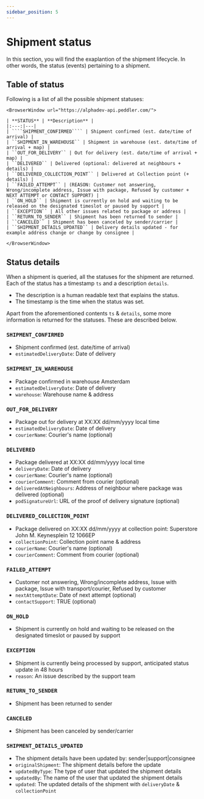 ```yaml
---
sidebar_position: 5
---
```


# Shipment status

In this section, you will find the exaplantion of the shipment lifecycle. In other words, the status (events) pertaining to a shipment. 

## Table of status

Following is a list of all the possible shipment statuses:


```mdx-code-block
<BrowserWindow url="https://alphadev-api.peddler.com/">

| **STATUS** | **Description** |
|:---:|---|
| ````SHIPMENT_CONFIRMED```` | Shipment confirmed (est. date/time of arrival) |
| ``SHIPMENT_IN_WAREHOUSE`` | Shipment in warehouse (est. date/time of arrival + map) |
| ``OUT_FOR_DELIVERY`` | Out for delivery (est. date/time of arrival + map) |
| ``DELIVERED`` | Delivered (optional: delivered at neighbours + details) |
| ``DELIVERED_COLLECTION_POINT`` | Delivered at Collection point (+ details) |
| ``FAILED_ATTEMPT`` | (REASON: Customer not answering, Wrong/incomplete address, Issue with package, Refused by customer + NEXT ATTEMPT or CONTACT SUPPORT) |
| ``ON_HOLD`` | Shipment is currently on hold and waiting to be released on the designated timeslot or paused by support |
| ``EXCEPTION`` | All other issues related to package or address |
| ``RETURN_TO_SENDER`` | Shipment has been returned to sender |
| ``CANCELED`` | Shipment has been canceled by sender/carrier |
| ``SHIPMENT_DETAILS_UPDATED`` | Delivery details updated - for example address change or change by consignee |

</BrowserWindow>
```

## Status details

When a shipment is queried, all the statuses for the shipment are returned. Each of the status has a timestamp `ts` and a description `details`.
- The description is a human readable text that explains the status.
- The timestamp is the time when the status was set.

Apart from the aforementioned contents `ts` & `details`, some more information is returned for the statuses. These are described below.
### ````SHIPMENT_CONFIRMED````

- Shipment confirmed (est. date/time of arrival)
- ``estimatedDeliveryDate``: Date of delivery

### ``SHIPMENT_IN_WAREHOUSE``

- Package confirmed in warehouse Amsterdam
- ``estimatedDeliveryDate``: Date of delivery
- ``warehouse``: Warehouse name & address

### ``OUT_FOR_DELIVERY``

- Package out for delivery at XX:XX dd/mm/yyyy local time
- ``estimatedDeliveryDate``: Date of delivery
- ``courierName``: Courier's name (optional)

### ``DELIVERED``

- Package delivered at XX:XX dd/mm/yyyy local time
- ``deliveryDate``: Date of delivery
- ``courierName``: Courier's name (optional)
- ``courierComment``: Comment from courier (optional)
- ``deliveredAtNeighbours``: Address of neighbour where package was delivered (optional)
- ``podSignatureUrl``: URL of the proof of delivery signature (optional)

### ``DELIVERED_COLLECTION_POINT``

- Package delivered on XX:XX dd/mm/yyyy at collection point: Superstore John M. Keynesplein 12 1066EP
- ``collectionPoint``: Collection point name & address
- ``courierName``: Courier's name (optional)
- ``courierComment``: Comment from courier (optional)

### ``FAILED_ATTEMPT``

- Customer not answering, Wrong/incomplete address, Issue with package, Issue with transport/courier, Refused by customer
- ``nextAttemptDate``: Date of next attempt (optional)
- ``contactSupport``: TRUE (optional)

### ``ON_HOLD``

- Shipment is currently on hold and waiting to be released on the designated timeslot or paused by support

### ``EXCEPTION``

- Shipment is currently being processed by support, anticipated status update in 48 hours
- ``reason``: An issue described by the support team

### ``RETURN_TO_SENDER``

- Shipment has been returned to sender

### ``CANCELED``

- Shipment has been canceled by sender/carrier

### ``SHIPMENT_DETAILS_UPDATED``

- The shipment details have been updated by: sender|support|consignee
- ``originalShipment``: The shipment details before the update
- ``updatedByType``: The type of user that updated the shipment details
- ``updatedBy``: The name of the user that updated the shipment details
- ``updated``: The updated details of the shipment with ``deliveryDate`` & ``collectionPoint``

